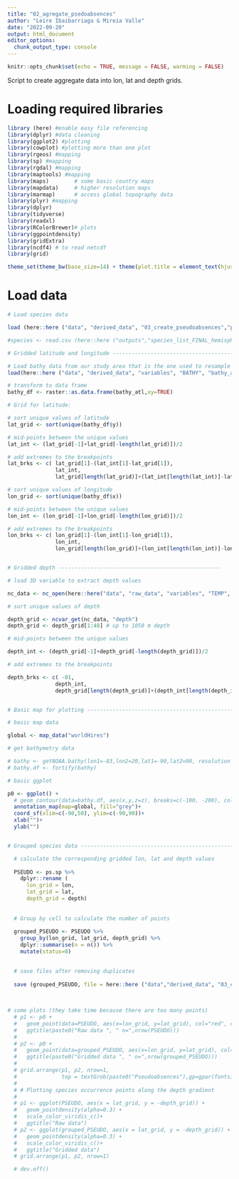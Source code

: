 ```yaml
---
title: "02_agregate_psedoabsences"
author: "Leire Ibaibarriaga & Mireia Valle"
date: "2022-09-20"
output: html_document
editor_options: 
  chunk_output_type: console
---
```


```r
knitr::opts_chunk$set(echo = TRUE, message = FALSE, warming = FALSE)
```

Script to create aggregate data into lon, lat and depth grids.

# Loading required libraries

```r
library (here) #enable easy file referencing 
library(dplyr) #data cleaning
library(ggplot2) #plotting
library(cowplot) #plotting more than one plot
library(rgeos) #mapping
library(sp) #mapping
library(rgdal) #mapping
library(maptools) #mapping
library(maps)        # some basic country maps
library(mapdata)     # higher resolution maps
library(marmap)      # access global topography data
library(plyr) #mapping
library(dplyr)
library(tidyverse)
library(readxl)
library(RColorBrewer)# plots
library(ggpointdensity)
library(gridExtra)
library(ncdf4) # to read netcdf
library(grid)

theme_set(theme_bw(base_size=14) + theme(plot.title = element_text(hjust = 0.5)))
```

# Load data
```r
# Load species data

load (here::here ("data", "derived_data", "03_create_pseudoabsences","pseudo_absences_1.RData"))

#species <- read.csv (here::here ("outputs","species_list_FINAL_hemispheres.csv"),  sep = ",")

# Gridded latitude and longitude ------------------------------------------

# Load bathy data from our study area that is the one used to resample the others
load(here::here ("data", "derived_data", "variables", "BATHY", "bathy_atl.RData"))

# transform to data frame
bathy_df <- raster::as.data.frame(bathy_atl,xy=TRUE)

# Grid for latitude: 

# sort unique values of latitude
lat_grid <- sort(unique(bathy_df$y))

# mid-points between the unique values
lat_int <- (lat_grid[-1]+lat_grid[-length(lat_grid)])/2

# add extremes to the breakpoints
lat_brks <- c( lat_grid[1]-(lat_int[1]-lat_grid[1]), 
               lat_int, 
               lat_grid[length(lat_grid)]+(lat_int[length(lat_int)]-lat_grid[length(lat_int)]))

# sort unique values of longitude
lon_grid <- sort(unique(bathy_df$x))

# mid-points between the unique values
lon_int <- (lon_grid[-1]+lon_grid[-length(lon_grid)])/2

# add extremes to the breakpoints
lon_brks <- c( lon_grid[1]-(lon_int[1]-lon_grid[1]), 
               lon_int, 
               lon_grid[length(lon_grid)]+(lon_int[length(lon_int)]-lon_grid[length(lon_int)]))


# Gridded depth ---------------------------------------------------

# load 3D variable to extract depth values

nc_data <- nc_open(here::here("data", "raw_data", "variables", "TEMP", "woa18_decav81B0_t00_04.nc"))

# sort unique values of depth

depth_grid <- ncvar_get(nc_data, "depth")
depth_grid <- depth_grid[1:48] # up to 1050 m depth

# mid-points between the unique values

depth_int <- (depth_grid[-1]+depth_grid[-length(depth_grid)])/2

# add extremes to the breakpoints

depth_brks <- c( -01, 
               depth_int, 
               depth_grid[length(depth_grid)]+(depth_int[length(depth_int)]-depth_grid[length(depth_int)]))


# Basic map for plotting --------------------------------------------------

# basic map data

global <- map_data("worldHires")

# get bathymetry data

# bathy <- getNOAA.bathy(lon1=-83,lon2=20,lat1=-90,lat2=90, resolution = 4, keep=FALSE, antimeridian=FALSE)
# bathy.df <- fortify(bathy)

# basic ggplot

p0 <- ggplot() +
  # geom_contour(data=bathy.df, aes(x,y,z=z), breaks=c(-100, -200), col="grey")+
  annotation_map(map=global, fill="grey")+
  coord_sf(xlim=c(-90,50), ylim=c(-90,90))+
  xlab("")+
  ylab("")


# Grouped species data ----------------------------------------------------

  # calculate the corresponding gridded lon, lat and depth values
  
  PSEUDO <- ps.sp %>% 
    dplyr::rename (
      lon_grid = lon, 
      lat_grid = lat,
      depth_grid = depth)
    
  
  # Group by cell to calculate the number of points
  
  grouped_PSEUDO <- PSEUDO %>% 
    group_by(lon_grid, lat_grid, depth_grid) %>%
    dplyr::summarise(n = n()) %>% 
    mutate(status=0) 
  

  # save files after removing duplicates
  
  save (grouped_PSEUDO, file = here::here ("data","derived_data", "03_create_pseudoabsences", "pseudoabsences_grouped.RData"))  
  

    
# some plots (they take time because there are too many points)
  # p1 <- p0 +
  #   geom_point(data=PSEUDO, aes(x=lon_grid, y=lat_grid), col="red", cex=0.3)+
  #   ggtitle(paste0("Raw data ", " n=",nrow(PSEUDO)))
  # 
  # p2 <- p0 +
  #   geom_point(data=grouped_PSEUDO, aes(x=lon_grid, y=lat_grid), col="red", cex=0.3)+
  #   ggtitle(paste0("Gridded data ", " n=",nrow(grouped_PSEUDO)))
  # 
  # grid.arrange(p1, p2, nrow=1,
  #              top = textGrob(paste0("Pseudoabsences"),gp=gpar(fontsize=20,font=3)))
  # 
  # # Plotting species occurrence points along the depth gradient
  # 
  # p1 <- ggplot(PSEUDO, aes(x = lat_grid, y = -depth_grid)) +
  #   geom_pointdensity(alpha=0.3) +
  #   scale_color_viridis_c()+
  #   ggtitle("Raw data")
  # p2 <- ggplot(grouped_PSEUDO, aes(x = lat_grid, y = -depth_grid)) +
  #   geom_pointdensity(alpha=0.3) +
  #   scale_color_viridis_c()+
  #   ggtitle("Gridded data")
  # grid.arrange(p1, p2, nrow=1)

  # dev.off()
```

